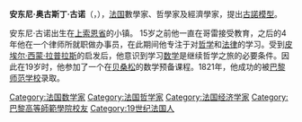 {{noteTA
|2=zh-tw: 庫諾模型;zh-hk:古諾模型 ;zh-cn:古诺模型
|1=zh-tw: 庫諾;zh-hk:古諾 ;zh-cn:古诺
}}
{{Infobox scientist
|name              = Antoine Augustin Cournot
|image             = Antoine Augustin Cournot.jpg
|image_size        = 
|caption           = 
|birth_date        = {{birth date|1801|08|28|df=y}}
|birth_place       = [[Gray,_Haute-Saône|Gray]], [[French_First_Republic|France]]
|death_date        = {{death date and age|1877|03|31|1801|08|28|df=y}}
|death_place       = [[Paris|Paris]], [[Third_French_Republic|France]]
|nationality       = French
|field             = [[Economics|Economics]]<br>[[Mathematics|Mathematics]]
|work_institutions = [[University_of_Grenoble|University of Grenoble]]
|alma_mater        = [[Sorbonne_University|Sorbonne University]]
|doctoral_advisor  = 
|doctoral_students = 
|known_for         = [[Cournot_competition|Cournot competition]]<br>[[Oligopoly|Oligopoly]]
|influences        = [[Nicolas-François_Canard|Nicolas-François Canard]]
|influenced        = [[Gabriel_Tarde|Gabriel Tarde]]<br>[[Léon_Walras|Léon Walras]]
}}
'''安东尼·奥古斯丁·古诺'''（{{lang-fr|Antoine Augustin Cournot}}，{{bd|1801年|8月28日|1877年|3月11日|catIdx=C}}），[[法国|法国]]數學家、哲學家及經濟學家，提出[[古諾模型|古諾模型]]。

安东尼·古诺出生在[[上索恩省|上索恩省]]{{le|哥雷|Gray, Haute-Saône}}的小镇。 15岁之前他一直在哥雷接受教育，之后的4年他在一个律师所就职做办事员，在此期间他专注于对[[哲学|哲学]]和[[法律|法律]]的学习。受到[[皮埃尔·西蒙·拉普拉斯|皮埃尔·西蒙·拉普拉斯]]的启发后，他意识到学习[[数学|数学]]是继续哲学之旅的必要条件。因此在19岁时，他参加了一个在[[贝桑松|贝桑松]]的数学预备课程。1821年，他成功的被[[巴黎师范学校|巴黎师范学校]]录取。

{{Authority control}}
{{France-bio-stub}}
{{數學家小作品}}

{{DEFAULTSORT:Cournot, Antoine Augustin}}
[[Category:法国数学家|Category:法国数学家]]
[[Category:法国哲学家|Category:法国哲学家]]
[[Category:法国经济学家|Category:法国经济学家]]
[[Category:巴黎高等師範學院校友|Category:巴黎高等師範學院校友]]
[[Category:19世纪法国人|Category:19世纪法国人]]